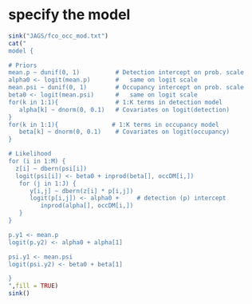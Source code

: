 # specify the model
```r
sink("JAGS/fco_occ_mod.txt")
cat("
model {

# Priors
mean.p ~ dunif(0, 1)          # Detection intercept on prob. scale
alpha0 <- logit(mean.p)       #   same on logit scale
mean.psi ~ dunif(0, 1)        # Occupancy intercept on prob. scale
beta0 <- logit(mean.psi)      #   same on logit scale
for(k in 1:1){                # 1:K terms in detection model
   alpha[k] ~ dnorm(0, 0.1)   # Covariates on logit(detection)
}
for(k in 1:1){               # 1:K terms in occupancy model
   beta[k] ~ dnorm(0, 0.1)    # Covariates on logit(occupancy)
}

# Likelihood
for (i in 1:M) {
  z[i] ~ dbern(psi[i])
  logit(psi[i]) <- beta0 + inprod(beta[], occDM[i,])  
   for (j in 1:J) {
      y[i,j] ~ dbern(z[i] * p[i,j]) 
      logit(p[i,j]) <- alpha0 +     # detection (p) intercept
         inprod(alpha[], occDM[i,])    
   }
}

p.y1 <- mean.p
logit(p.y2) <- alpha0 + alpha[1]

psi.y1 <- mean.psi
logit(psi.y2) <- beta0 + beta[1]

}
",fill = TRUE)
sink()
```